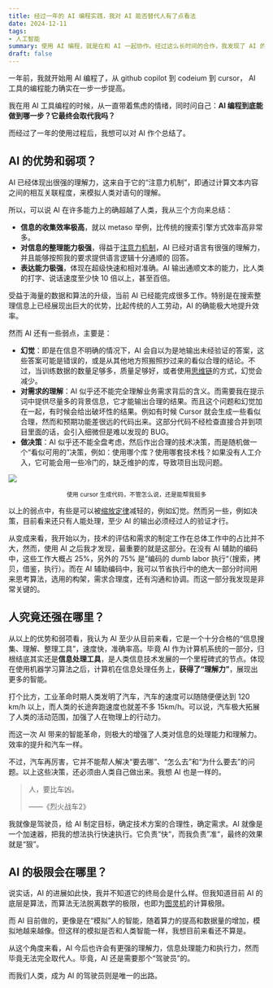 ```yaml
---
title: 经过一年的 AI 编程实践，我对 AI 能否替代人有了点看法
date: 2024-12-11
tags:
- 人工智能
summary: 使用 AI 编程，就是在和 AI 一起协作。经过这么长时间的合作，我发现了 AI 的优势及其一些问题，让我有了关于 AI 本质和其上限的思考。
draft: false
---
```


一年前，我就开始用 AI 编程了，从 github copilot 到 codeium 到 cursor， AI 工具的编程能力确实在一步一步提高。

我在用 AI 工具编程的时候，从一直带着焦虑的情绪，同时问自己：**AI 编程到底能做到哪一步？它最终会取代我吗？**

而经过了一年的使用过程后，我想可以对 AI 作个总结了。

## AI 的优势和弱项？

AI 已经体现出很强的理解力，这来自于它的“注意力机制”，即通过计算文本内容之间的相互关联程度，来模拟人类对语句的理解。

所以，可以说 AI 在许多能力上的确超越了人类，我从三个方向来总结：
- **信息的收集效率极高**，就以 metaso 举例，比传统的搜索引擎方式效率高非常多。
- **对信息的整理能力极强**，得益于[注意力机制](https://garden.assen.top/pages/%E6%B3%A8%E6%84%8F%E5%8A%9B%E6%9C%BA%E5%88%B6)，AI 已经对语言有很强的理解力，并且能够按照我的要求提供语言逻辑十分通顺的 回答。
- **表达能力极强**，体现在超级快速和相对准确。AI 输出通顺文本的能力，比人类的打字、说话速度至少快 10 倍以上，甚至百倍。

受益于海量的数据和算法的升级，当前 AI 已经能完成很多工作。特别是在搜索整理信息上已经展现出巨大的优势，比起传统的人工劳动，AI 的确能极大地提升效率。

然而 AI 还有一些弱点，主要是：
- **幻觉**：即是在信息不明确的情况下，AI 会自以为是地输出未经验证的答案，这些答案可能是错误的，或是从其他地方照搬照抄过来的看似合理的结论。不过，当训练数据的数量足够多，质量足够好，或者使用[思维链](https://garden.assen.top/pages/%E6%80%9D%E7%BB%B4%E9%93%BE)的方式，幻觉会减少。
- **对需求的理解**：AI 似乎还不能完全理解业务需求背后的含义。而需要我在提示词中提供尽量多的背景信息，它才能输出合理的结果。而且这个问题和幻觉加在一起，有时候会给出破坏性的结果。例如有时候 Cursor 就会生成一些看似合理，然而和预期功能差很远的代码出来。这部分代码不经检查直接合并到项目里面的话，会引入细微但是难以发现的 BUG。
- **做决策**：AI 似乎还不能全盘考虑，然后作出合理的技术决策，而是随机做一个“看似可用的”决策，例如：使用哪个库？使用哪套技术栈？如果没有人工介入，它可能会用一些冷门的，缺乏维护的库，导致项目出现问题。

![](/static/blog/2024-12-16-ai-coding/cursor-coding.png)

<center>
  <small>
    使用 cursor 生成代码，不管怎么说，还是能帮我挺多
  </small>
</center>

以上的弱点中，有些是可以被[缩放定律](https://garden.assen.top/pages/%E4%BA%BA%E5%B7%A5%E6%99%BA%E8%83%BD#%E7%BC%A9%E6%94%BE%E5%AE%9A%E5%BE%8B)减轻的，例如幻觉。然而另一些，例如决策，目前看来还只有人能处理，至少 AI 的输出必须经过人的验证才行。

从变成来看，我开始以为，技术的评估和需求的制定工作在总体工作中的占比并不大，然而，使用 AI 之后我才发现，最重要的就是这部分。在没有 AI 辅助的编码中，这些工作大概占 25%，另外的 75% 是”编码的 dumb labor 执行“（搜索，拷贝，借鉴，执行）。而在 AI 辅助编码中，我可以节省执行中的绝大一部分时间用来思考算法，选用的构架，需求合理度，还有沟通和协调。而这一部分我发现是非常关键的。

## 人究竟还强在哪里？

从以上的优势和弱项看，我认为 AI 至少从目前来看，它是一个十分合格的“信息搜集、理解、整理工具”，速度快，准确率高。毕竟 AI 作为计算机系统的一部分，归根结底其实还是**信息处理工具**，是人类信息技术发展的一个里程碑式的节点。体现在使用机器学习算法之后，计算机在信息处理任务上，**获得了“理解力”**，展现出更多的智能。

打个比方，工业革命时期人类发明了汽车，汽车的速度可以随随便便达到 120 km/h 以上，而人类的长途奔跑速度也就差不多 15km/h。可以说，汽车极大拓展了人类的活动范围，加强了人在物理上的行动力。

而这一次 AI 带来的智能革命，则极大的增强了人类对信息的处理能力和理解力。效率的提升和汽车一样。

不过，汽车再厉害，它并不能帮人解决“要去哪”、“怎么去”和“为什么要去”的问题。以上这些决策，还必须由人类自己做出来。我想 AI 也是一样的。

> 人，要比车凶。
>
> ——《烈火战车2》

我就像是驾驶员，给 AI 制定目标，确定技术方案的合理性，确定需求。AI 就像是一个加速器，把我的想法执行快速执行。它负责“快“，而我负责”准“，最终的效果就是“狠”。

## AI 的极限会在哪里？

说实话，AI 的进展如此快，我并不知道它的终局会是什么样。但我知道目前 AI 的底层是算法，而算法无法脱离数学的极限，也即为[图灵机](https://garden.assen.top/pages/%E5%9B%BE%E7%81%B5%E6%9C%BA)的计算极限。

而 AI 目前做的，更像是在“模拟”人的智能，随着算力的提高和数据量的增加，模拟地越来越像。但这样的模拟是否和人类智能一样，我想目前来看还不算是。

从这个角度来看，AI 今后也许会有更强的理解力，信息处理能力和执行力，然而毕竟无法完全取代人。毕竟，AI 还是需要那个“驾驶员”的。

而我们人类，成为 AI 的驾驶员则是唯一的出路。
